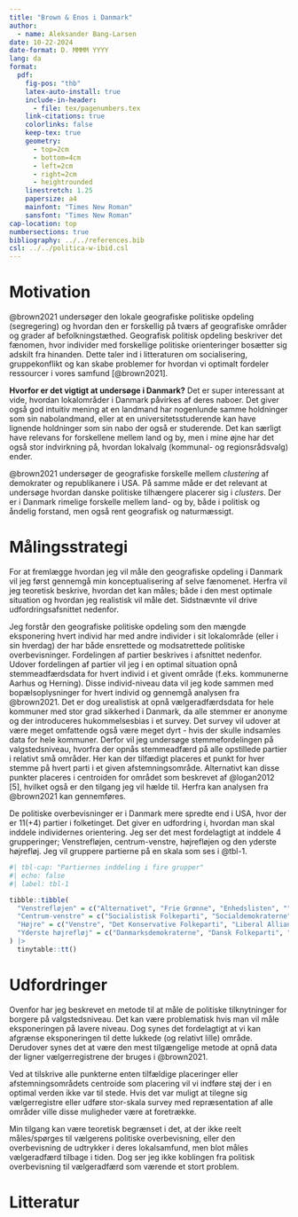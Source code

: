 ```yaml
---
title: "Brown & Enos i Danmark"
author:
  - name: Aleksander Bang-Larsen
date: 10-22-2024
date-format: D. MMMM YYYY
lang: da
format:
  pdf:
    fig-pos: "thb"
    latex-auto-install: true
    include-in-header:
      - file: tex/pagenumbers.tex
    link-citations: true
    colorlinks: false
    keep-tex: true
    geometry:
      - top=2cm
      - bottom=4cm
      - left=2cm
      - right=2cm
      - heightrounded
    linestretch: 1.25
    papersize: a4
    mainfont: "Times New Roman"
    sansfont: "Times New Roman"
cap-location: top
numbersections: true
bibliography: ../../references.bib
csl: ../../politica-w-ibid.csl
---
```

# Motivation

@brown2021 undersøger den lokale geografiske politiske opdeling (segregering) og hvordan den er forskellig på tværs af geografiske områder og grader af befolkningstæthed.
Geografisk politisk opdeling beskriver det fænomen, hvor individer med forskellige politiske orienteringer bosætter sig adskilt fra hinanden. Dette taler ind i litteraturen om socialisering, gruppekonflikt og kan skabe problemer for hvordan vi optimalt fordeler ressourcer i vores samfund [@brown2021].

**Hvorfor er det vigtigt at undersøge i Danmark?** Det er super interessant at vide, hvordan lokalområder i Danmark påvirkes af deres naboer. Det giver også god intuitiv mening at en landmand har nogenlunde samme holdninger som sin nabolandmand, eller at en universitetsstuderende kan have lignende holdninger som sin nabo der også er studerende. Det kan særligt have relevans for forskellene mellem land og by, men i mine øjne har det også stor indvirkning på, hvordan lokalvalg (kommunal- og regionsrådsvalg) ender.

@brown2021 undersøger de geografiske forskelle mellem *clustering* af demokrater og republikanere i USA. På samme måde er det relevant at undersøge hvordan danske politiske tilhængere placerer sig i *clusters*. Der er i Danmark rimelige forskelle mellem land- og by, både i politisk og åndelig forstand, men også rent geografisk og naturmæssigt.

# Målingsstrategi

For at fremlægge hvordan jeg vil måle den geografiske opdeling i Danmark vil jeg først gennemgå min konceptualisering af selve fænomenet. Herfra vil jeg teoretisk beskrive, hvordan det kan måles; både i den mest optimale situation og hvordan jeg realistisk vil måle det. Sidstnævnte vil drive udfordringsafsnittet nedenfor.

Jeg forstår den geografiske politiske opdeling som den mængde eksponering hvert individ har med andre individer i sit lokalområde (eller i sin hverdag) der har både ensrettede og modsatrettede politiske overbevisninger. Fordelingen af partier beskrives i afsnittet nedenfor. Udover fordelingen af partier vil jeg i en optimal situation opnå stemmeadfærdsdata for hvert individ i et givent område (f.eks. kommunerne Aarhus og Herning). Disse individ-niveau data vil jeg kode sammen med bopælsoplysninger for hvert individ og gennemgå analysen fra @brown2021. Det er dog urealistisk at opnå vælgeradfærdsdata for hele kommuner med stor grad sikkerhed i Danmark, da alle stemmer er anonyme og der introduceres hukommelsesbias i et survey. Det survey vil udover at være meget omfattende også være meget dyrt - hvis der skulle indsamles data for hele kommuner. Derfor vil jeg undersøge stemmefordelingen på valgstedsniveau, hvorfra der opnås stemmeadfærd på alle opstillede partier i relativt små områder. Her kan der tilfædigt placeres et punkt for hver stemme på hvert parti i et given afstemningsområde. Alternativt kan disse punkter placeres i centroiden for området som beskrevet af @logan2012[5], hvilket også er den tilgang jeg vil hælde til. Herfra kan analysen fra @brown2021 kan gennemføres.

De politiske overbevisninger er i Danmark mere spredte end i USA, hvor der er $11 (+4)$ partier i folketinget. Det giver en udfordring i, hvordan man skal inddele individernes orientering. Jeg ser det mest fordelagtigt at inddele $4$ grupperinger; Venstrefløjen, centrum-venstre, højrefløjen og den yderste højrefløj. Jeg vil gruppere partierne på en skala som ses i @tbl-1.

```r
#| tbl-cap: "Partiernes inddeling i fire grupper"
#| echo: false
#| label: tbl-1

tibble::tibble(
  "Venstrefløjen" = c("Alternativet", "Frie Grønne", "Enhedslisten", ""),
  "Centrum-venstre" = c("Socialistisk Folkeparti", "Socialdemokraterne", "Det Radikale Venstre", "Moderaterne"),
  "Højre" = c("Venstre", "Det Konservative Folkeparti", "Liberal Alliance", ""),
  "Yderste højrefløj" = c("Danmarksdemokraterne", "Dansk Folkeparti", "Nye Borgerlige", "")
) |>
  tinytable::tt()
```

# Udfordringer

Ovenfor har jeg beskrevet en metode til at måle de politiske tilknytninger for borgere på valgstedsniveau. Det kan være problematisk hvis man vil måle eksponeringen på lavere niveau. Dog synes det fordelagtigt at vi kan afgrænse eksponeringen til dette lukkede (og relativt lille) område. Derudover synes det at være den mest tilgængelige metode at opnå data der ligner vælgerregistrene der bruges i @brown2021.

Ved at tilskrive alle punkterne enten tilfældige placeringer eller afstemningsområdets centroide som placering vil vi indføre støj der i en optimal verden ikke var til stede. Hvis det var muligt at tilegne sig vælgerregistre eller udføre stor-skala survey med repræsentation af alle områder ville disse muligheder være at foretrække.

Min tilgang kan være teoretisk begrænset i det, at der ikke reelt måles/spørges til vælgerens politiske overbevisning, eller den overbevisning de udtrykker i deres lokalsamfund, men blot måles vælgeradfærd tilbage i tiden. Dog ser jeg ikke koblingen fra politisk overbevisning til vælgeradfærd som værende et stort problem.

# Litteratur

::: {#refs}
:::
